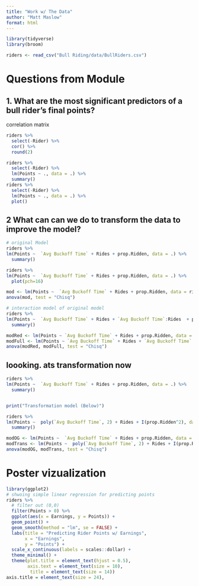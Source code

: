 ```yaml
---
title: "Work w/ The Data"
author: "Matt Maslow"
format: html
---
```


```r
library(tidyverse)
library(broom)
```

```r
riders <- read_csv("Bull Riding/data/BullRiders.csv")
```

# Questions from Module

## 1. What are the most significant predictors of a bull rider's final points?

correlation matrix

```r
riders %>%
  select(-Rider) %>%
  cor() %>%
  round(2)
```


```r
riders %>%
  select(-Rider) %>%
  lm(Points ~ ., data = .) %>%
  summary()
riders %>%
  select(-Rider) %>%
  lm(Points ~ ., data = .) %>%
  plot()
```



## 2 What can can we do to transform the data to improve the model?

```r
# original Model
riders %>%
lm(Points ~  `Avg Buckoff Time` + Rides + prop.Ridden, data = .) %>%
  summary()

riders %>%
lm(Points ~  `Avg Buckoff Time` + Rides + prop.Ridden, data = .) %>%
  plot(pch=16)
```
```r
mod <- lm(Points ~  `Avg Buckoff Time` + Rides + prop.Ridden, data = riders)
anova(mod, test = "Chisq")
```




```r
# interaction model of original model
riders %>%
lm(Points ~  `Avg Buckoff Time` + Rides + `Avg Buckoff Time`:Rides  + prop.Ridden, data = .) %>%
  summary()
```
```r
modRed <- lm(Points ~ `Avg Buckoff Time` + Rides + prop.Ridden, data = riders)
modFull <- lm(Points ~ `Avg Buckoff Time` + Rides + `Avg Buckoff Time`:Rides  + prop.Ridden, data = riders)
anova(modRed, modFull, test = "Chisq")
```



## loooking. ats transformation now

```r
riders %>%
lm(Points ~  `Avg Buckoff Time` + Rides + prop.Ridden, data = .) %>%
  summary()


print("Transformation model (Below)")

riders %>%
lm(Points ~  poly(`Avg Buckoff Time`, 2) + Rides + I(prop.Ridden^2), data = .) %>%
  summary()
```



```r
modOG <- lm(Points ~  `Avg Buckoff Time` + Rides + prop.Ridden, data = riders)
modTrans <- lm(Points ~  poly(`Avg Buckoff Time`, 2) + Rides + I(prop.Ridden^2), data = riders)
anova(modOG, modTrans, test = "Chisq")
```

# Poster vizualization

```r
library(ggplot2)
# shwoing simple linear regression for predicting points
riders %>%
  # filter out (0,0)
  filter(Points > 0) %>%
  ggplot(aes(x = Earnings, y = Points)) +
  geom_point() + 
  geom_smooth(method = "lm", se = FALSE) +
  labs(title = "Predicting Rider Points w/ Earnings",
       x = "Earnings",
       y = "Points") +
  scale_x_continuous(labels = scales::dollar) +
  theme_minimal() +
  theme(plot.title = element_text(hjust = 0.5),
        axis.text = element_text(size = 10),
         title = element_text(size = 14))
axis.title = element_text(size = 24),
```














